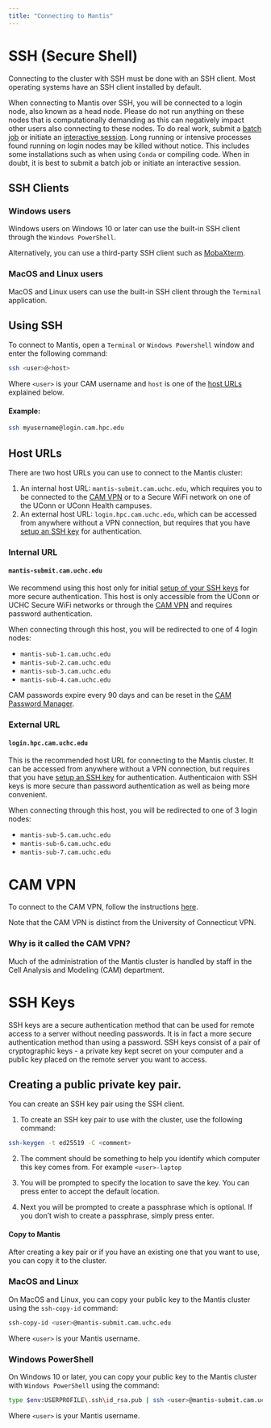 ```yaml
---
title: "Connecting to Mantis"
---
```


<!-- Once you have created a CAM Account there are two ways to connect to the Mantis cluster which are documented on this page:
1. Open OnDemand: a web-based interface for accessing
2. SSH (Secure Shell): a command-line interface


# Open OnDemand -->

# SSH (Secure Shell)
Connecting to the cluster with SSH must be done with an SSH client. Most operating systems have an SSH client installed by default. 

::: {.callout-warning}
When connecting to Mantis over SSH, you will be connected to a login node, also known as a head node. Please do not run anything on these nodes that is computationally demanding as this can negatively impact other users also connecting to these nodes. To do real work, submit a [batch job](submission.qmd#batch-job-submission) or initiate an [interactive session](submission.qmd#interactive-job). Long running or intensive processes found running on login nodes may be killed without notice. This includes some installations such as when using `Conda` or compiling code. When in doubt, it is best to submit a batch job or initiate an interactive session.
:::

## SSH Clients
### Windows users
Windows users on Windows 10 or later can use the built-in SSH client through the `Windows PowerShell`. 

Alternatively, you can use a third-party SSH client such as [MobaXterm](https://mobaxterm.mobatek.net/).

### MacOS and Linux users
MacOS and Linux users can use the built-in SSH client through the `Terminal` application.

## Using SSH
To connect to Mantis, open a `Terminal` or `Windows Powershell` window and enter the following command:

```bash
ssh <user>@<host>
```

Where `<user>` is your CAM username and `host` is one of the [host URLs](#host-urls) explained below.

#### Example:
```bash
ssh myusername@login.cam.hpc.edu
```

## Host URLs
There are two host URLs you can use to connect to the Mantis cluster:

1. An internal host URL: `mantis-submit.cam.uchc.edu`, which requires you to be connected to the [CAM VPN](#cam-vpn) or to a Secure WiFi network on one of the UConn or UConn Health campuses.
2. An external host URL: `login.hpc.cam.uchc.edu`, which can be accessed from anywhere without a VPN connection, but requires that you have [setup an SSH key](#ssh-secure-shell) for authentication.

### Internal URL
#### `mantis-submit.cam.uchc.edu`
We recommend using this host only for initial [setup of your SSH keys](#ssh-keys) for more secure authentication. This host is only accessible from the UConn or UCHC Secure WiFi networks or through the [CAM VPN](connect.qmd#sec-vpn) and requires password authentication.

When connecting through this host, you will be redirected to one of 4 login nodes:

- `mantis-sub-1.cam.uchc.edu`
- `mantis-sub-2.cam.uchc.edu`
- `mantis-sub-3.cam.uchc.edu`
- `mantis-sub-4.cam.uchc.edu`

::: {callout-note}
CAM passwords expire every 90 days and can be reset in the [CAM Password Manager](https://pm-app.cam.uchc.edu/portal/Home/LandingPage).
:::

### External URL
#### `login.hpc.cam.uchc.edu`
This is the recommended host URL for connecting to the Mantis cluster. It can be accessed from anywhere without a VPN connection, but requires that you have [setup an SSH key](#ssh-keys) for authentication. Authenticaion with SSH keys is more secure than password authentication as well as being more convenient.

When connecting through this host, you will be redirected to one of 3 login nodes:

- `mantis-sub-5.cam.uchc.edu`
- `mantis-sub-6.cam.uchc.edu`
- `mantis-sub-7.cam.uchc.edu`

# CAM VPN
<!--TODO: Move the documentation for vnp here eventually -->

To connect to the CAM VPN, follow the instructions [here](https://health.uconn.edu/high-performance-computing/tutorials/cam-vpn/). 

::: {.callout-note}
Note that the CAM VPN is distinct from the University of Connecticut VPN. 
:::

### Why is it called the CAM VPN?
Much of the administration of the Mantis cluster is handled by staff in the Cell Analysis and Modeling (CAM) department.


# SSH Keys {#sec-ssh-keys} 
SSH keys are a secure authentication method that can be used for remote access to a server without needing passwords. It is in fact a more secure authentication method than using a password. SSH keys consist of a pair of cryptographic keys - a private key kept secret on your computer and a public key placed on the remote server you want to access.

## Creating a public private key pair.
You can create an SSH key pair using the SSH client.  

1. To create an SSH key pair to use with the cluster, use the following command:

```bash
ssh-keygen -t ed25519 -C <comment>
````

2. The comment should be something to help you identify which computer this key comes from. For example `<user>-laptop`

3. You will be prompted to specify the location to save the key. You can press enter to accept the default location.

4. Next you will be prompted to create a passphrase which is optional. If you don't wish to create a passphrase, simply press enter.


#### Copy to Mantis
After creating a key pair or if you have an existing one that you want to use, you can copy it to the cluster. 

::: {.panel-tabset}
### MacOS and Linux
On MacOS and Linux, you can copy your public key to the Mantis cluster using the `ssh-copy-id` command:

```bash
ssh-copy-id <user>@mantis-submit.cam.uchc.edu
```

Where `<user>` is your Mantis username.

### Windows PowerShell
On Windows 10 or later, you can copy your public key to the Mantis cluster with `Windows PowerShell` using the command:

```bash
type $env:USERPROFILE\.ssh\id_rsa.pub | ssh <user>@mantis-submit.cam.uchc.edu "cat >> .ssh/authorized_keys"
```

Where `<user>` is your Mantis username.
:::

<!-- # SSH Tunnelling -->
<!-- TODO: Explain why you might need this and how to do it. -->
<!-- TODO: How will this change once all traffic must go through external host? -->

<!-- # X11 Forwarding -->
<!-- TODO: Why you might need this and how to do it. -->
<!-- TODO: How will this change once all traffic must go through external host? -->